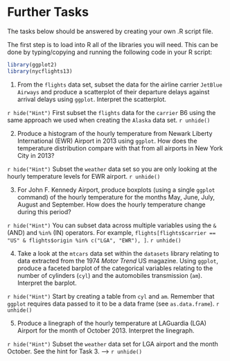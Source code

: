 # Further Tasks {-}

The tasks below should be answered by creating your own .R script file.  

The first step is to load into R all of the libraries you will need. This can be done by typing/copying and running the following code in your R script:

```r
library(ggplot2)
library(nycflights13)
```


1. From the `flights` data set, subset the data for the airline carrier `JetBlue Airways` and produce a scatterplot of their departure delays against arrival delays using `ggplot`. Interpret the scatterplot.

`r hide("Hint")`
First subset the `flights` data for the `carrier` B6 using the same approach we used when creating the `Alaska` data set.
`r unhide()`

2. Produce a histogram of the hourly temperature from Newark Liberty International (EWR) Airport in 2013 using `ggplot`. How does the temperature distribution compare with that from all airports in New York City in 2013? 

`r hide("Hint")`
Subset the `weather` data set so you are only looking at the hourly temperature levels for EWR airport.
`r unhide()`

3. For John F.\ Kennedy Airport, produce boxplots (using a single `ggplot` command) of the hourly temperature for the months May, June, July, August and September. How does the hourly temperature change during this period?

`r hide("Hint")`
You can subset data across multiple variables using the `&` (AND) and `%in%` (IN) operators. For example, `flights[flights$carrier == "US" & flights$origin %in% c("LGA", "EWR"), ]`.
`r unhide()`

4. Take a look at the `mtcars` data set within the `datasets` library relating to data extracted from the 1974 *Motor Trend* US magazine. Using `ggplot`, produce a faceted barplot of the categorical variables relating to the number of cylinders (`cyl`) and the automobiles transmission (`am`). Interpret the barplot.

`r hide("Hint")`
Start by creating a table from `cyl` and `am`. Remember that `ggplot` requires data passed to it to be a data frame (see `as.data.frame`).
`r unhide()`

5. Produce a linegraph of the hourly temperature at LAGuardia (LGA) Airport for the month of October 2013. Interpret the linegraph.

`r hide("Hint")`
Subset the `weather` data set for LGA airport and the month October. See the hint for Task 3. -->
`r unhide()`

<br>
<br>






